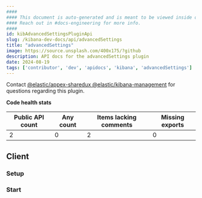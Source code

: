 ```yaml
---
####
#### This document is auto-generated and is meant to be viewed inside our experimental, new docs system.
#### Reach out in #docs-engineering for more info.
####
id: kibAdvancedSettingsPluginApi
slug: /kibana-dev-docs/api/advancedSettings
title: "advancedSettings"
image: https://source.unsplash.com/400x175/?github
description: API docs for the advancedSettings plugin
date: 2024-08-19
tags: ['contributor', 'dev', 'apidocs', 'kibana', 'advancedSettings']
---
```




Contact [@elastic/appex-sharedux @elastic/kibana-management](https://github.com/orgs/elastic/teams/appex-sharedux ) for questions regarding this plugin.

**Code health stats**

| Public API count  | Any count | Items lacking comments | Missing exports |
|-------------------|-----------|------------------------|-----------------|
| 2 | 0 | 2 | 0 |

## Client

### Setup
<DocDefinitionList data={[advancedSettingsObj.client.setup]}/>

### Start
<DocDefinitionList data={[advancedSettingsObj.client.start]}/>

